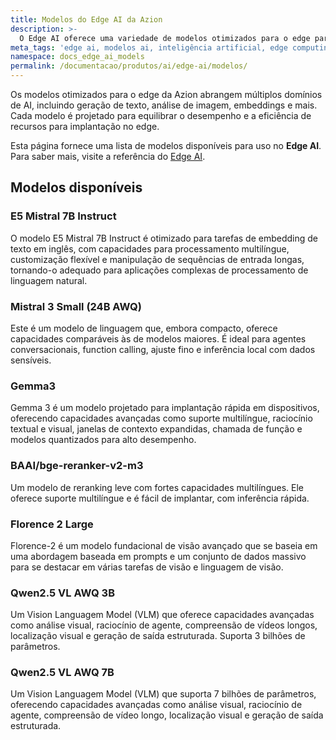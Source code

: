 ```yaml
---
title: Modelos do Edge AI da Azion
description: >-
  O Edge AI oferece uma variedade de modelos otimizados para o edge para vários domínios de IA, garantindo implantação e desempenho eficientes.
meta_tags: 'edge ai, modelos ai, inteligência artificial, edge computing'
namespace: docs_edge_ai_models
permalink: /documentacao/produtos/ai/edge-ai/modelos/
---
```



Os modelos otimizados para o edge da Azion abrangem múltiplos domínios de AI, incluindo geração de texto, análise de imagem, embeddings e mais. Cada modelo é projetado para equilibrar o desempenho e a eficiência de recursos para implantação no edge.

Esta página fornece uma lista de modelos disponíveis para uso no **Edge AI**. Para saber mais, visite a referência do [Edge AI](/pt-br/documentacao/produtos/edge-ai/edge-ai-reference/).

## Modelos disponíveis

### E5 Mistral 7B Instruct

O modelo E5 Mistral 7B Instruct é otimizado para tarefas de embedding de texto em inglês, com capacidades para processamento multilíngue, customização flexível e manipulação de sequências de entrada longas, tornando-o adequado para aplicações complexas de processamento de linguagem natural.

<LinkButton link="/pt-br/documentacao/produtos/ai/edge-ai/modelos/e5-mistral-7b-instruct/" label="Ver detalhes" severity="secondary" />

### Mistral 3 Small (24B AWQ)

Este é um modelo de linguagem que, embora compacto, oferece capacidades comparáveis às de modelos maiores. É ideal para agentes conversacionais, function calling, ajuste fino e inferência local com dados sensíveis.

<LinkButton link="/pt-br/documentacao/produtos/ai/edge-ai/modelos/mistral-3-small/" label="Ver detalhes" severity="secondary" />

### Gemma3

Gemma 3 é um modelo projetado para implantação rápida em dispositivos, oferecendo capacidades avançadas como suporte multilíngue, raciocínio textual e visual, janelas de contexto expandidas, chamada de função e modelos quantizados para alto desempenho.

<LinkButton link="/pt-br/documentacao/produtos/ai/edge-ai/modelos/gemma-3/" label="Ver detalhes" severity="secondary" />

### BAAI/bge-reranker-v2-m3

Um modelo de reranking leve com fortes capacidades multilíngues. Ele oferece suporte multilíngue e é fácil de implantar, com inferência rápida.

<LinkButton link="/pt-br/documentacao/produtos/ai/edge-ai/modelos/baai-bge-reranker-v2-m3/" label="Ver detalhes" severity="secondary" />

### Florence 2 Large

Florence-2 é um modelo fundacional de visão avançado que se baseia em uma abordagem baseada em prompts e um conjunto de dados massivo para se destacar em várias tarefas de visão e linguagem de visão.

<LinkButton link="/pt-br/documentacao/produtos/ai/edge-ai/modelos/florence-2/" label="Ver detalhes" severity="secondary" />

### Qwen2.5 VL AWQ 3B

Um Vision Languagem Model (VLM) que oferece capacidades avançadas como análise visual, raciocínio de agente, compreensão de vídeos longos, localização visual e geração de saída estruturada. Suporta 3 bilhões de parâmetros.

<LinkButton link="/pt-br/documentacao/produtos/ai/edge-ai/modelos/qwen-2-5-vl-3b/" label="Ver detalhes" severity="secondary" />

### Qwen2.5 VL AWQ 7B

Um Vision Languagem Model (VLM) que suporta 7 bilhões de parâmetros, oferecendo capacidades avançadas como análise visual, raciocínio de agente, compreensão de vídeo longo, localização visual e geração de saída estruturada.

<LinkButton link="/pt-br/documentacao/produtos/ai/edge-ai/modelos/qwen-2-5-vl-7b/" label="Ver detalhes" severity="secondary" />
